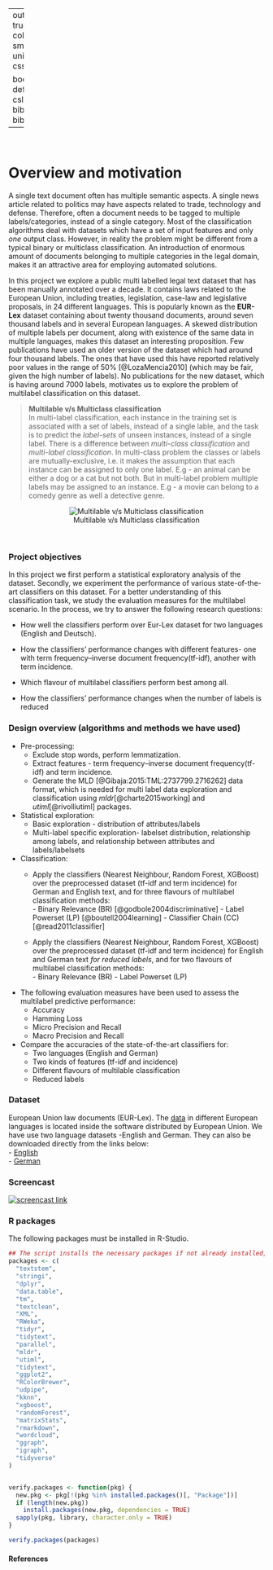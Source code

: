 
---
output:
  html_document: 
    toc: true
    toc_depth: 4
    toc_float: 
      collapsed: false
      smooth_scroll: false
    theme: united
    highlight: haddock
    css: "style.css"
    
bookdown::html_document2: default
link-citations: yes
csl: biomed-central.csl
bibliography: bibliography.bib
---


&nbsp;
&nbsp;
&nbsp;  


# Overview and motivation

A single text document often has multiple semantic aspects. A single news article related to politics may have aspects related to trade, technology and defense. Therefore, often a document needs to be tagged to multiple labels/categories, instead of a single category. Most of the classification algorithms deal with datasets which have a set of input features and only *one* output class. However, in reality the problem might be different from a typical binary or multiclass classification. An introduction of enormous amount of documents belonging to multiple categories in the legal domain, makes it an attractive area for employing automated solutions.

In this project we explore a public multi labelled legal text dataset that has been manually annotated over a decade. It contains laws related to the European Union, including treaties, legislation, case-law and legislative proposals, in 24 different languages. This is popularly known as the **EUR-Lex** dataset containing about twenty thousand documents, around seven thousand labels and in several European languages. A skewed distribution of multiple labels per document, along with existence of the same data in multiple languages, makes this dataset an interesting proposition. Few publications have used an older version of the dataset which had around four thousand labels. The ones that have used this have reported relatively poor values in the range of 50% [@LozaMencia2010] (which may be fair, given the high number of labels). No publications for the new dataset, which is having around 7000 labels, motivates us to explore the problem of multilabel classification on this dataset. 

> **Multilable v/s Multiclass classification**  
In multi-label classification, each instance in the training set is associated with a set of labels, instead of a single lable, and the task is to predict the *label-sets* of unseen instances, instead of a single label. There is a difference between *multi-class classification* and *multi-label classification*. In multi-class problem the classes or labels are mutually-exclusive, i.e. it makes the assumption that each instance can be assigned to only one label. E.g - an animal can be either a dog or a cat but not both. But in multi-label problem multiple labels may be assigned to an instance. E.g - a movie can belong to a comedy genre as well a detective genre.

<center>
![Multilable v/s Multiclass classification](Figs/multiclass-label.png)</center>


&nbsp;

### <span class="header"> Project objectives</span>
In this project we first perform a statistical exploratory analysis of the dataset. Secondly, we experiment the performance of various state-of-the-art classifiers on this dataset. For a better understanding of this classification task, we study the evaluation measures for the multilabel scenario.
In the process, we try to answer the following research questions:  
  
* How well the classifiers perform over Eur-Lex dataset for two languages (English and Deutsch).  
* How the classifiers' performance changes with different features- one with term frequency–inverse document frequency(tf-idf), another with term incidence.  

* Which flavour of multilabel classifiers perform best among all.

* How the classifiers' performance changes when the number of labels is reduced

### <span class="header"> Design overview (algorithms and methods we have used)</span>

* Pre-processing:
     + Exclude stop words, perform lemmatization.
     + Extract features - term frequency–inverse document frequency(tf-idf) and term incidence.
     + Generate the MLD [@Gibaja:2015:TML:2737799.2716262] data format, which is needed for multi label data exploration and classification using _mldr_[@charte2015working] and _utiml_[@rivolliutiml] packages.
     
* Statistical exploration:
     + Basic exploration  - distribution  of attributes/labels
     + Multi-label specific exploration- labelset distribution, relationship among labels, and relationship between attributes and labels/labelsets

* Classification:  
     + Apply the classifiers (Nearest Neighbour, Random Forest, XGBoost) over the preprocessed dataset (tf-idf and term incidence) for German and English text, and for three flavours of multilabel classification methods:  
           - Binary Relevance (BR) [@godbole2004discriminative]
           - Label Powerset (LP) [@boutell2004learning]
           - Classifier Chain (CC) [@read2011classifier]
     
     + Apply the classifiers (Nearest Neighbour, Random Forest, XGBoost) over the preprocessed dataset (tf-idf and term incidence) for English and German text *for reduced labels*, and for two flavours of multilabel classification methods:  
           - Binary Relevance (BR)
           - Label Powerset (LP)

* The following evaluation measures have been used to assess the multilabel predictive performance:
     + Accuracy
     + Hamming Loss
     + Micro Precision and Recall
     + Macro Precision and Recall
     
* Compare the accuracies of the state-of-the-art classifiers for:
  + Two languages (English and German)
  + Two kinds of features (tf-idf and incidence)
  + Different flavours of multilable classification
  + Reduced labels

### <span class="header">Dataset</span>
European Union law documents (EUR-Lex).
The [data](https://ec.europa.eu/jrc/en/language-technologies/jrc-eurovoc-indexer#Download%20JEX) in different European languages is located inside the software distributed by European Union. We have use two language datasets -English and German. They can also be downloaded directly from the links below:  
- [English](https://drive.google.com/drive/folders/1F5HznSWxlZno4iVQSzsXHPhCl-cD644t?usp=sharing)  
- [German](https://drive.google.com/drive/folders/1TncK4erU2ZJc9v1_-RvwM6fDmkkUYKAk?usp=sharing)

### <span class="header"> Screencast</span>
<div class="screencast">
[![screencast link](Figs/eurlex_First_Frame.png)](http://www.youtube.com/watch?v=3ELi5mLlzgM"Screencast"){target="_blank"}
</div>


### <span class="header"> R packages</span>

The following packages must be installed in R-Studio.

```r

## The script installs the necessary packages if not already installed, and then loads them
packages <- c(
  "textstem",
  "stringi",
  "dplyr",
  "data.table",
  "tm",
  "textclean",
  "XML",
  "RWeka",
  "tidyr",
  "tidytext",
  "parallel",
  "mldr",
  "utiml",
  "tidytext",
  "ggplot2",
  "RColorBrewer",
  "udpipe",
  "kknn",
  "xgboost",
  "randomForest",
  "matrixStats",
  "rmarkdown",
  "wordcloud",
  "ggraph",
  "igraph",
  "tidyverse"
)


verify.packages <- function(pkg) {
  new.pkg <- pkg[!(pkg %in% installed.packages()[, "Package"])]
  if (length(new.pkg))
    install.packages(new.pkg, dependencies = TRUE)
  sapply(pkg, library, character.only = TRUE)
}

verify.packages(packages)

```


#### References
